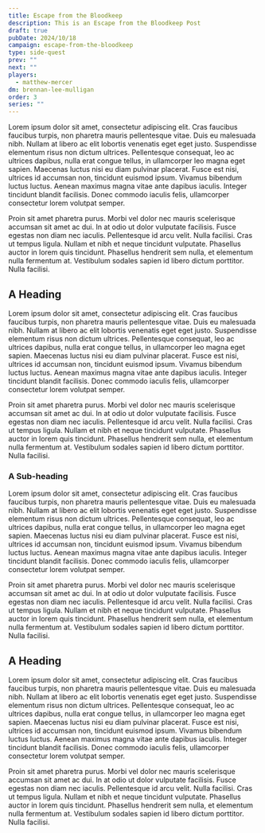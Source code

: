 ```yaml
---
title: Escape from the Bloodkeep
description: This is an Escape from the Bloodkeep Post
draft: true
pubDate: 2024/10/18
campaign: escape-from-the-bloodkeep
type: side-quest
prev: ""
next: ""
players:
  - matthew-mercer
dm: brennan-lee-mulligan
order: 3
series: ""
---
```


Lorem ipsum dolor sit amet, consectetur adipiscing elit. Cras faucibus faucibus turpis, non pharetra mauris pellentesque vitae. Duis eu malesuada nibh. Nullam at libero ac elit lobortis venenatis eget eget justo. Suspendisse elementum risus non dictum ultrices. Pellentesque consequat, leo ac ultrices dapibus, nulla erat congue tellus, in ullamcorper leo magna eget sapien. Maecenas luctus nisi eu diam pulvinar placerat. Fusce est nisi, ultrices id accumsan non, tincidunt euismod ipsum. Vivamus bibendum luctus luctus. Aenean maximus magna vitae ante dapibus iaculis. Integer tincidunt blandit facilisis. Donec commodo iaculis felis, ullamcorper consectetur lorem volutpat semper.

Proin sit amet pharetra purus. Morbi vel dolor nec mauris scelerisque accumsan sit amet ac dui. In at odio ut dolor vulputate facilisis. Fusce egestas non diam nec iaculis. Pellentesque id arcu velit. Nulla facilisi. Cras ut tempus ligula. Nullam et nibh et neque tincidunt vulputate. Phasellus auctor in lorem quis tincidunt. Phasellus hendrerit sem nulla, et elementum nulla fermentum at. Vestibulum sodales sapien id libero dictum porttitor. Nulla facilisi.

<h2>A Heading</h2>

Lorem ipsum dolor sit amet, consectetur adipiscing elit. Cras faucibus faucibus turpis, non pharetra mauris pellentesque vitae. Duis eu malesuada nibh. Nullam at libero ac elit lobortis venenatis eget eget justo. Suspendisse elementum risus non dictum ultrices. Pellentesque consequat, leo ac ultrices dapibus, nulla erat congue tellus, in ullamcorper leo magna eget sapien. Maecenas luctus nisi eu diam pulvinar placerat. Fusce est nisi, ultrices id accumsan non, tincidunt euismod ipsum. Vivamus bibendum luctus luctus. Aenean maximus magna vitae ante dapibus iaculis. Integer tincidunt blandit facilisis. Donec commodo iaculis felis, ullamcorper consectetur lorem volutpat semper.

Proin sit amet pharetra purus. Morbi vel dolor nec mauris scelerisque accumsan sit amet ac dui. In at odio ut dolor vulputate facilisis. Fusce egestas non diam nec iaculis. Pellentesque id arcu velit. Nulla facilisi. Cras ut tempus ligula. Nullam et nibh et neque tincidunt vulputate. Phasellus auctor in lorem quis tincidunt. Phasellus hendrerit sem nulla, et elementum nulla fermentum at. Vestibulum sodales sapien id libero dictum porttitor. Nulla facilisi.

<h3>A Sub-heading</h3>
Lorem ipsum dolor sit amet, consectetur adipiscing elit. Cras faucibus faucibus
turpis, non pharetra mauris pellentesque vitae. Duis eu malesuada nibh. Nullam
at libero ac elit lobortis venenatis eget eget justo. Suspendisse elementum
risus non dictum ultrices. Pellentesque consequat, leo ac ultrices dapibus,
nulla erat congue tellus, in ullamcorper leo magna eget sapien. Maecenas luctus
nisi eu diam pulvinar placerat. Fusce est nisi, ultrices id accumsan non,
tincidunt euismod ipsum. Vivamus bibendum luctus luctus. Aenean maximus magna
vitae ante dapibus iaculis. Integer tincidunt blandit facilisis. Donec commodo
iaculis felis, ullamcorper consectetur lorem volutpat semper.

Proin sit amet pharetra purus. Morbi vel dolor nec mauris scelerisque accumsan sit amet ac dui. In at odio ut dolor vulputate facilisis. Fusce egestas non diam nec iaculis. Pellentesque id arcu velit. Nulla facilisi. Cras ut tempus ligula. Nullam et nibh et neque tincidunt vulputate. Phasellus auctor in lorem quis tincidunt. Phasellus hendrerit sem nulla, et elementum nulla fermentum at. Vestibulum sodales sapien id libero dictum porttitor. Nulla facilisi.

<h2>A Heading</h2>
Lorem ipsum dolor sit amet, consectetur adipiscing elit. Cras faucibus faucibus
turpis, non pharetra mauris pellentesque vitae. Duis eu malesuada nibh. Nullam
at libero ac elit lobortis venenatis eget eget justo. Suspendisse elementum
risus non dictum ultrices. Pellentesque consequat, leo ac ultrices dapibus,
nulla erat congue tellus, in ullamcorper leo magna eget sapien. Maecenas luctus
nisi eu diam pulvinar placerat. Fusce est nisi, ultrices id accumsan non,
tincidunt euismod ipsum. Vivamus bibendum luctus luctus. Aenean maximus magna
vitae ante dapibus iaculis. Integer tincidunt blandit facilisis. Donec commodo
iaculis felis, ullamcorper consectetur lorem volutpat semper.

Proin sit amet pharetra purus. Morbi vel dolor nec mauris scelerisque accumsan sit amet ac dui. In at odio ut dolor vulputate facilisis. Fusce egestas non diam nec iaculis. Pellentesque id arcu velit. Nulla facilisi. Cras ut tempus ligula. Nullam et nibh et neque tincidunt vulputate. Phasellus auctor in lorem quis tincidunt. Phasellus hendrerit sem nulla, et elementum nulla fermentum at. Vestibulum sodales sapien id libero dictum porttitor. Nulla facilisi.
